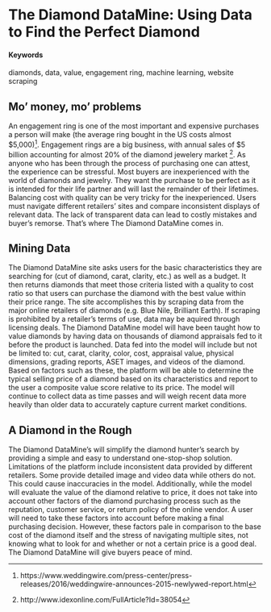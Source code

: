 # The Diamond DataMine: Using Data to Find the Perfect Diamond {#piece-of-mine}

#### Keywords

diamonds, data, value, engagement ring, machine learning, website scraping

## Mo' money, mo' problems

An engagement ring is one of the most important and expensive purchases a person will make (the average ring bought in the US costs almost $5,000)^[https://www.weddingwire.com/press-center/press-releases/2016/weddingwire-announces-2015-newlywed-report.html]. Engagement rings are a big business, with annual sales of $5 billion accounting for almost 20% of the diamond jewelery market ^[http://www.idexonline.com/FullArticle?Id=38054]. As anyone who has been through the process of purchasing one can attest, the experience can be stressful. Most buyers are inexperienced with the world of diamonds and jewelry. They want the purchase to be perfect as it is intended for their life partner and will last the remainder of their lifetimes. Balancing cost with quality can be very tricky for the inexperienced. Users must navigate different retailers' sites and compare inconsistent displays of relevant data. The lack of transparent data can lead to costly mistakes and buyer's remorse. That's where The Diamond DataMine comes in. 

## Mining Data

The Diamond DataMine site asks users for the basic characteristics they are searching for (cut of diamond, carat, clarity, etc.) as well as a budget. It then returns diamonds that meet those criteria listed with a quality to cost ratio so that users can purchase the diamond with the best value within their price range. The site accomplishes this by scraping data from the major online retailers of diamonds (e.g. Blue Nile, Brilliant Earth). If scraping is prohibited by a retailer's terms of use, data may be aquired through licensing deals. The Diamond DataMine model will have been taught how to value diamonds by having data on thousands of diamond appraisals fed to it before the product is launched. Data fed into the model will include but not be limited to: cut, carat, clarity, color, cost, appraisal value, physical dimensions, grading reports, ASET images, and videos of the diamond. Based on factors such as these, the platform will be able to determine the typical selling price of a diamond based on its characteristics and report to the user a composite value score relative to its price. The model will continue to collect data as time passes and will weigh recent data more heavily than older data to accurately capture current market conditions.

## A Diamond in the Rough

The Diamond DataMine's will simplify the diamond hunter’s search by providing a simple and easy to understand one-stop-shop solution. Limitations of the platform include inconsistent data provided by different retailers. Some provide detailed image and video data while others do not. This could cause inaccuracies in the model. Additionally, while the model will evaluate the value of the diamond relative to price, it does not take into account other factors of the diamond purchasing process such as the reputation, customer service, or return policy of the online vendor. A user will need to take these factors into account before making a final purchasing decision. However, these factors pale in comparison to the base cost of the diamond itself and the stress of navigating multiple sites, not knowing what to look for and whether or not a certain price is a good deal. The Diamond DataMine will give buyers peace of mind.  

